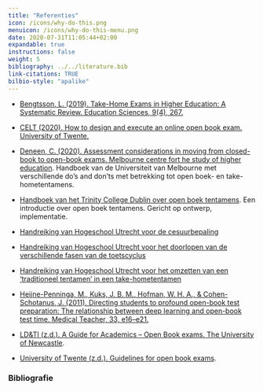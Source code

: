 ```yaml
---
title: "Referenties"
icon: /icons/why-do-this.png
menuicon: /icons/why-do-this-menu.png
date: 2020-07-31T11:05:44+02:00
expandable: true
instructions: false
weight: 5
bibliography: ../../literature.bib
link-citations: TRUE
bilbio-style: "apalike"
---
```


*	[Bengtsson, L. (2019). Take-Home Exams in Higher Education: A Systematic Review. Education Sciences, 9(4), 267.](https://www.mdpi.com/2227-7102/9/4/267/htm)

*	[CELT (2020). How to design and execute an online open book exam. University of Twente.]( https://www.utwente.nl/en/telt/online-lectures/remote-assessment/how-to-design-and-execute-an-online-open-book-exam-2.pdf)

* 	[Deneen, C. (2020). Assessment considerations in moving from closed-book to open-book exams. Melbourne centre fort he study of higher education](https://melbourne-cshe.unimelb.edu.au/__data/assets/pdf_file/0010/3341944/closed-book-to-open-book-exam_final.pdf). Handboek van de Universiteit van Melbourne met verschillende do’s and don’ts met betrekking tot open boek- en take-hometentamens.

*	[Handboek van het Trinity College Dublin over open boek tentamens](https://www.tcd.ie/CAPSL/Assets/pdf/gateway/Handbook_Academics.pdf). Een introductie over open boek tentamens. Gericht op ontwerp, implementatie.

* 	[Handreiking van Hogeschool Utrecht voor de cesuurbepaling](https://husite.nl/toetsing-nieuw/wp-content/uploads/sites/299/2020/02/Cesuurbepaling.pdf)

*	[Handreiking van Hogeschool Utrecht voor het doorlopen van de verschillende fasen van de toetscyclus](https://husite.nl/toetsing-nieuw/toetscyclus)

*	[Handreiking van Hogeschool Utrecht voor het omzetten van een ‘traditioneel tentamen’ in een take-hometentamen]( https://husite.nl/toetsing-nieuw/toetscyclus/constructie/het-kiezen-van-een-passende-toetsvorm/take-home-toets/)

*	[Heijne-Penninga, M., Kuks, J. B. M., Hofman, W. H. A., & Cohen-Schotanus, J. (2011). Directing students to profound open-book test preparation: The relationship between deep learning and open-book test time. Medical Teacher, 33, e16–e21.](https://www.tandfonline.com/doi/pdf/10.3109/0142159X.2011.530315)

*	[LD&TI (z.d.). A Guide for Academics – Open Book exams. The University of Newcastle](https://www.newcastle.edu.au/__data/assets/pdf_file/0006/268980/LDTI-Open-Book-Exams.pdf).

*	[University of Twente (z.d.). Guidelines for open book exams]( https://www.utwente.nl/en/telt/online-lectures/remote-assessment/online-examination/open-book-exam/).

### Bibliografie
